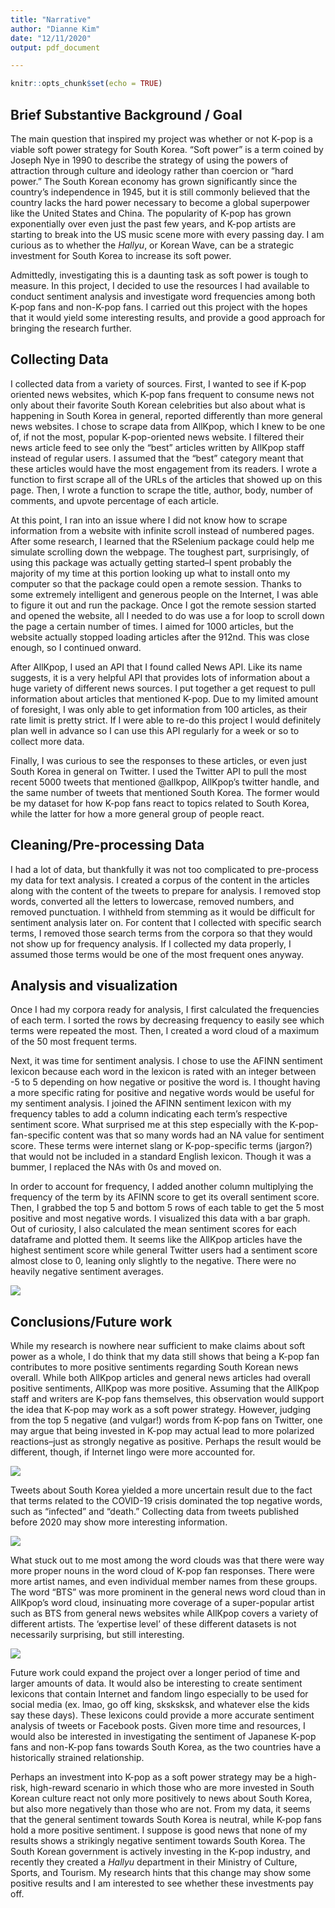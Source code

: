 ```yaml
---
title: "Narrative"
author: "Dianne Kim"
date: "12/11/2020"
output: pdf_document

---
```


```r
knitr::opts_chunk$set(echo = TRUE)
```

## Brief Substantive Background / Goal
The main question that inspired my project was whether or not K-pop is a viable soft power strategy for South Korea. "Soft power" is a term coined by Joseph Nye in 1990 to describe the strategy of using the powers of attraction through culture and ideology rather than coercion or "hard power." The South Korean economy has grown significantly since the country's independence in 1945, but it is still commonly believed that the country lacks the hard power necessary to become a global superpower like the United States and China. The popularity of K-pop has grown exponentially over even just the past few years, and K-pop artists are starting to break into the US music scene more with every passing day. I am curious as to whether the *Hallyu*, or Korean Wave, can be a strategic investment for South Korea to increase its soft power.

Admittedly, investigating this is a daunting task as soft power is tough to measure. In this project, I decided to use the resources I had available to conduct sentiment analysis and investigate word frequencies among both K-pop fans and non-K-pop fans. I carried out this project with the hopes that it would yield some interesting results, and provide a good approach for bringing the research further.

## Collecting Data
I collected data from a variety of sources. First, I wanted to see if K-pop oriented news websites, which K-pop fans frequent to consume news not only about their favorite South Korean celebrities but also about what is happening in South Korea in general, reported differently than more general news websites. I chose to scrape data from AllKpop, which I knew to be one of, if not the most, popular K-pop-oriented news website. I filtered their news article feed to see only the "best" articles written by AllKpop staff instead of regular users. I assumed that the "best" category meant that these articles would have the most engagement from its readers. I wrote a function to first scrape all of the URLs of the articles that showed up on this page. Then, I wrote a function to scrape the title, author, body, number of comments, and upvote percentage of each article. 

At this point, I ran into an issue where I did not know how to scrape information from a website with infinite scroll instead of numbered pages. After some research, I learned that the RSelenium package could help me simulate scrolling down the webpage. The toughest part, surprisingly, of using this package was actually getting started--I spent probably the majority of my time at this portion looking up what to install onto my computer so that the package could open a remote session. Thanks to some extremely intelligent and generous people on the Internet, I was able to figure it out and run the package. Once I got the remote session started and opened the website, all I needed to do was use a for loop to scroll down the page a certain number of times. I aimed for 1000 articles, but the website actually stopped loading articles after the 912nd. This was close enough, so I continued onward.

After AllKpop, I used an API that I found called News API. Like its name suggests, it is a very helpful API that provides lots of information about a huge variety of different news sources. I put together a get request to pull information about articles that mentioned K-pop. Due to my limited amount of foresight, I was only able to get information from 100 articles, as their rate limit is pretty strict. If I were able to re-do this project I would definitely plan well in advance so I can use this API regularly for a week or so to collect more data.

Finally, I was curious to see the responses to these articles, or even just South Korea in general on Twitter. I used the Twitter API to pull the most recent 5000 tweets that mentioned @allkpop, AllKpop's twitter handle, and the same number of tweets that mentioned South Korea. The former would be my dataset for how K-pop fans react to topics related to South Korea, while the latter for how a more general group of people react.


## Cleaning/Pre-processing Data
I had a lot of data, but thankfully it was not too complicated to pre-process my data for text analysis. I created a corpus of the content in the articles along with the content of the tweets to prepare for analysis. I removed stop words, converted all the letters to lowercase, removed numbers, and removed punctuation. I withheld from stemming as it would be difficult for sentiment analysis later on. For content that I collected with specific search terms, I removed those search terms from the corpora so that they would not show up for frequency analysis. If I collected my data properly, I assumed those terms would be one of the most frequent ones anyway.


## Analysis and visualization
Once I had my corpora ready for analysis, I first calculated the frequencies of each term. I sorted the rows by decreasing frequency to easily see which terms were repeated the most. Then, I created a word cloud of a maximum of the 50 most frequent terms.

Next, it was time for sentiment analysis. I chose to use the AFINN sentiment lexicon because each word in the lexicon is rated with an integer between -5 to 5 depending on how negative or positive the word is. I thought having a more specific rating for positive and negative words would be useful for my sentiment analysis. I joined the AFINN sentiment lexicon with my frequency tables to add a column indicating each term's respective sentiment score. What surprised me at this step especially with the K-pop-fan-specific content was that so many words had an NA value for sentiment score. These terms were internet slang or K-pop-specific terms (jargon?) that would not be included in a standard English lexicon. Though it was a bummer, I replaced the NAs with 0s and moved on.

In order to account for frequency, I added another column multiplying the frequency of the term by its AFINN score to get its overall sentiment score. Then, I grabbed the top 5 and bottom 5 rows of each table to get the 5 most positive and most negative words. I visualized this data with a bar graph. Out of curiosity, I also calculated the mean sentiment scores for each dataframe and plotted them. It seems like the AllKpop articles have the highest sentiment score while general Twitter users had a sentiment score almost close to 0, leaning only slightly to the negative. There were no heavily negative sentiment averages.

![](Results_copy/09_means_bar.png)
     

## Conclusions/Future work
While my research is nowhere near sufficient to make claims about soft power as a whole, I do think that my data still shows that being a K-pop fan contributes to more positive sentiments regarding South Korean news overall. While both AllKpop articles and general news articles had overall positive sentiments, AllKpop was more positive. Assuming that the AllKpop staff and writers are K-pop fans themselves, this observation would support the idea that K-pop may work as a soft power strategy. However, judging from the top 5 negative (and vulgar!) words from K-pop fans on Twitter, one may argue that being invested in K-pop may actual lead to more polarized reactions--just as strongly negative as positive. Perhaps the result would be different, though, if Internet lingo were more accounted for.

![](Results_copy/05_kpop_sent_copy.png)

Tweets about South Korea yielded a more uncertain result due to the fact that terms related to the COVID-19 crisis dominated the top negative words, such as "infected" and "death." Collecting data from tweets published before 2020 may show more interesting information.

![](Results_copy/07_gen_sent.png)

What stuck out to me most among the word clouds was that there were way more proper nouns in the word cloud of K-pop fan responses. There were more artist names, and even individual member names from these groups. The word "BTS" was more prominent in the general news word cloud than in AllKpop's word cloud, insinuating more coverage of a super-popular artist such as BTS from general news websites while AllKpop covers a variety of different artists. The 'expertise level' of these different datasets is not necessarily surprising, but still interesting.

![](Results_copy/06_kpop_wc.png)

Future work could expand the project over a longer period of time and larger amounts of data. It would also be interesting to create sentiment lexicons that contain Internet and fandom lingo especially to be used for social media (ex. lmao, go off king, sksksksk, and whatever else the kids say these days). These lexicons could provide a more accurate sentiment analysis of tweets or Facebook posts. Given more time and resources, I would also be interested in investigating the sentiment of Japanese K-pop fans and non-K-pop fans towards South Korea, as the two countries have a historically strained relationship. 

Perhaps an investment into K-pop as a soft power strategy may be a high-risk, high-reward scenario in which those who are more invested in South Korean culture react not only more positively to news about South Korea, but also more negatively than those who are not. From my data, it seems that the general sentiment towards South Korea is neutral, while K-pop fans hold a more positive sentiment. I suppose is good news that none of my results shows a strikingly negative sentiment towards South Korea. The South Korean government is actively investing in the K-pop industry, and recently they created a *Hallyu* department in their Ministry of Culture, Sports, and Tourism. My research hints that this change may show some positive results and I am interested to see whether these investments pay off.

